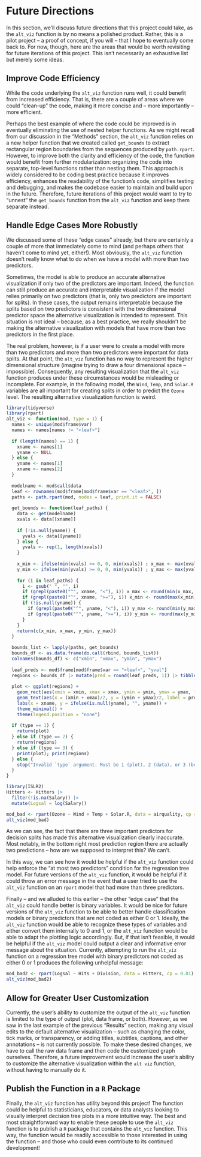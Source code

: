 # Future Directions

In this section, we'll discuss future directions that this project could take, as the `alt_viz` function is by no means a polished product. Rather, this is a pilot project -- a proof of concept, if you will -- that I hope to eventually come back to. For now, though, here are the areas that would be worth revisiting for future iterations of this project. This isn't necessarily an exhaustive list but merely some ideas.

## Improve Code Efficiency

While the code underlying the `alt_viz` function runs well, it could benefit from increased efficiency. That is, there are a couple of areas where we could "clean-up" the code, making it more concise and -- more importantly -- more efficient. 

Perhaps the best example of where the code could be improved is in eventually eliminating the use of nested helper functions. As we might recall from our discussion in the “Methods” section, the `alt_viz` function relies on a new helper function that we created called `get_bounds` to extract rectangular region boundaries from the sequences produced by `path.rpart`. However, to improve both the clarity and efficiency of the code, the function would benefit from further modularization: organizing the code into separate, top-level functions rather than nesting them. This approach is widely considered to be coding best practice because it improves efficiency, enhances the readability of the function’s code, simplifies testing and debugging, and makes the codebase easier to maintain and build upon in the future. Therefore, future iterations of this project would want to try to "unnest" the `get_bounds` function from the `alt_viz` function and keep them separate instead.

## Handle Edge Cases More Robustly

We discussed some of these "edge cases" already, but there are certainly a couple of more that immediately come to mind (and perhaps others that haven't come to mind yet, either!). Most obviously, the `alt_viz` function doesn't really know what to do when we have a model with more than two predictors.

Sometimes, the model is able to produce an accurate alternative visualization if only two of the predictors are important. Indeed, the function can still produce an accurate and interpretable visualization if the model relies primarily on two predictors (that is, only two predictors are important for splits). In these cases, the output remains interpretable because the splits based on two predictors is consistent with the two dimensional predictor space the alternative visualization is intended to represent. This situation is not ideal -- because, as a best practice, we really shouldn't be making the alternative visualization with models that have more than two predictors in the first place.

The real problem, however, is if a user were to create a model with more than two predictors and more than two predictors were important for data splits. At that point, the `alt_viz` function has no way to represent the higher dimensional structure (imagine trying to draw a four dimensional space -- impossible). Consequently, any resulting visualization that the `alt_viz` function produces under these circumstances would be misleading or incomplete. For example, in the following model, the `Wind`, `Temp`, and `Solar.R` variables are all important for creating splits in order to predict the `Ozone` level. The resulting alternative visualization function is weird.

```r
library(tidyverse)
library(rpart)
alt_viz <- function(mod, type = 1) {
  names <- unique(mod$frame$var)
  names <- names[names != "<leaf>"]
  
  if (length(names) == 1) {
    xname <- names[1]
    yname <- NULL
  } else {
    yname <- names[1]
    xname <- names[2]
  }
  
  modelname <- mod$call$data
  leaf <- rownames(mod$frame[mod$frame$var == "<leaf>", ])
  paths <- path.rpart(mod, nodes = leaf, print.it = FALSE)
  
  get_bounds <- function(leaf_paths) {
    data <- get(modelname)
    xvals <- data[[xname]]
    
    if (!is.null(yname)) {
      yvals <- data[[yname]]
    } else {
      yvals <- rep(1, length(xvals))
    }
    
    x_min <- ifelse(min(xvals) >= 0, 0, min(xvals)) ; x_max <- max(xvals)
    y_min <- ifelse(min(yvals) >= 0, 0, min(yvals)) ; y_max <- max(yvals)
    
    for (i in leaf_paths) {
      i <- gsub(" ", "", i)
      if (grepl(paste0("^", xname, "<"), i)) x_max <- round(min(x_max, as.numeric(sub(paste0(xname, "<"), "", i))), 1)
      if (grepl(paste0("^", xname, ">="), i)) x_min <- round(max(x_min, as.numeric(sub(paste0(xname, ">="), "", i))), 1)
      if (!is.null(yname)) {
        if (grepl(paste0("^", yname, "<"), i)) y_max <- round(min(y_max, as.numeric(sub(paste0(yname, "<"), "", i))), 1)
        if (grepl(paste0("^", yname, ">="), i)) y_min <- round(max(y_min, as.numeric(sub(paste0(yname, ">="), "", i))), 1)
      }
    }
    return(c(x_min, x_max, y_min, y_max))
  }
  
  bounds_list <- lapply(paths, get_bounds)
  bounds_df <- as.data.frame(do.call(rbind, bounds_list))
  colnames(bounds_df) <- c("xmin", "xmax", "ymin", "ymax")
  
  leaf_preds <- mod$frame[mod$frame$var == "<leaf>", "yval"]
  regions <- bounds_df |> mutate(pred = round(leaf_preds, 1)) |> tibble()
  
  plot <- ggplot(regions) +
    geom_rect(aes(xmin = xmin, xmax = xmax, ymin = ymin, ymax = ymax, fill = pred), color = "black", alpha = 0.5) +
    geom_text(aes(x = (xmin + xmax)/2, y = (ymin + ymax)/2, label = pred), size = 3.5) +
    labs(x = xname, y = ifelse(is.null(yname), "", yname)) +
    theme_minimal() +
    theme(legend.position = "none")
  
  if (type == 1) {
    return(plot)
  } else if (type == 2) {
    return(regions)
  } else if (type == 3) {
    print(plot); print(regions)
  } else {
    stop("Invalid `type` argument. Must be 1 (plot), 2 (data), or 3 (both).")
  }
}
```

```r
library(ISLR2)
Hitters <- Hitters |>
  filter(!is.na(Salary)) |>
  mutate(Logsal = log(Salary))
```

```r
mod_bad <- rpart(Ozone ~ Wind + Temp + Solar.R, data = airquality, cp = 0.01)
alt_viz(mod_bad)
```

As we can see, the fact that there are three important predictors for decision splits has made this alternative visualization clearly inaccurate. Most notably, in the bottom right most prediction region there are actually two predictions -- how are we supposed to interpret this? We can't.

In this way, we can see how it would be helpful if the `alt_viz` function could help enforce the "at most two predictors" condition for the regression tree model. For future versions of the `alt_viz` function, it would be helpful if it could throw an error message in the event that a user tried to use the `alt_viz` function on an `rpart` model that had more than three predictors.

Finally -- and we alluded to this earlier -- the other "edge case" that the `alt_viz` could handle better is binary variables. It would be nice for future versions of the `alt_viz` function to be able to better handle classification models or binary predictors that are not coded as either 0 or 1. Ideally, the `alt_viz` function would be able to recognize these types of variables and either convert them internally to 0 and 1, or the `alt_viz` function would be able to adapt the plotting logic accordingly.  But, if that isn't feasible, it would be helpful if the `alt_viz` model could output a clear and informative error message about the situation. Currently, attempting to run the `alt_viz` function on a regression tree model with binary predictors not coded as either 0 or 1 produces the following unhelpful message:

```r
mod_bad2 <- rpart(Logsal ~ Hits + Division, data = Hitters, cp = 0.01)
alt_viz(mod_bad2)
```

## Allow for Greater User Customization

Currently, the user's ability to customize the output of the `alt_viz` function is limited to the type of output (plot, data frame, or both). However, as we saw in the last example of the previous "Results" section, making any visual edits to the default alternative visualization -- such as changing the color, tick marks, or transparency, or adding titles, subtitles, captions, and other annotations -- is not currently possible. To make these desired changes, we have to call the raw data frame and then code the customized graph ourselves. Therefore, a future improvement would increase the user's ability to customize the alternative visualization within the `alt viz` function, without having to manually do it.

## Publish the Function in a `R` Package

Finally, the `alt_viz` function has utility beyond this project! The function could be helpful to statisticians, educators, or data analysts looking to visually interpret decision tree plots in a more intuitive way. The best and most straightforward way to enable these people to use the `alt_viz` function is to publish a `R` package that contains the `alt_viz` function. This way, the function would be readily accessible to those interested in using the function -- and those who could even contribute to its continued development!
